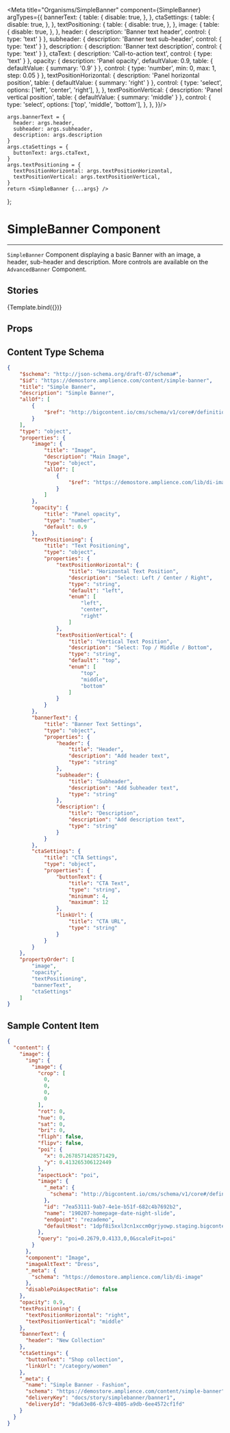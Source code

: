 
<Meta 
    title="Organisms/SimpleBanner" 
    component={SimpleBanner} 
    argTypes={{
        bannerText: {
            table: {
                disable: true,
            },
        },
        ctaSettings: {
            table: {
                disable: true,
            },
        },
        textPositioning: {
            table: {
                disable: true,
            },
        },
        image: {
            table: {
                disable: true,
            },
        },
        header: {
        description: 'Banner text header',
        control: {
            type: 'text'
        }
        },
        subheader: {
        description: 'Banner text sub-header',
        control: {
            type: 'text'
        }
        },
        description: {
        description: 'Banner text description',
        control: {
            type: 'text'
        }
        }, 
        ctaText: {
        description: 'Call-to-action text',
        control: {
            type: 'text'
        }
        },
        opacity: {
        description: 'Panel opacity',
        defaultValue: 0.9,
        table: {
            defaultValue: { summary: '0.9' }
        },
        control: {
            type: 'number',
            min: 0,
            max: 1,
            step: 0.05
        }
        },
        textPositionHorizontal: {
        description: 'Panel horizontal position',
        table: {
            defaultValue: { summary: 'right' }
        },
        control: {
            type: 'select',
            options: ['left', 'center', 'right'],
        },
        },
        textPositionVertical: {
        description: 'Panel vertical position',
        table: {
            defaultValue: { summary: 'middle' }
        },
        control: {
            type: 'select',
            options: ['top', 'middle', 'bottom'],
        },
        },
    }}/>

    args.bannerText = { 
      header: args.header,
      subheader: args.subheader,
      description: args.description
    }
    args.ctaSettings = {
      buttonText: args.ctaText,
    }
    args.textPositioning = {
      textPositionHorizontal: args.textPositionHorizontal,
      textPositionVertical: args.textPositionVertical,
    }
    return <SimpleBanner {...args} />
};

# SimpleBanner Component
---

`SimpleBanner` Component displaying a basic Banner with an image, a header, sub-header and
description. More controls are available on the `AdvancedBanner` Component.

## Stories

<Canvas>
  <Story 
    name="Simple Banner"
    args={
        { 
            header: "New Collection",
            textPositionHorizontal: "right",
            textPositionVertical: "middle",
            ctaText: "Shop collection",
            "image": {
                "img": {
                    "image": {
                        "crop": [
                            0,
                            0,
                            0,
                            0
                        ],
                        "rot": 0,
                        "hue": 0,
                        "sat": 0,
                        "bri": 0,
                        "fliph": false,
                        "flipv": false,
                        "poi": {
                            "x": 0.2678571428571429,
                            "y": 0.413265306122449
                        },
                        "aspectLock": "poi",
                        "image": {
                            "_meta": {
                                "schema": "http://bigcontent.io/cms/schema/v1/core#/definitions/image-link"
                            },
                            "id": "7ea53111-9ab7-4e1e-b51f-682c4b7692b2",
                            "name": "190207-homepage-date-night-slide",
                            "endpoint": "rezademo",
                            "defaultHost": "1dpf8i5xxl3cn1xccm0grjyowp.staging.bigcontent.io"
                        },
                        "query": "poi=0.2679,0.4133,0,0&scaleFit=poi"
                    }
                },
                "component": "Image",
                "imageAltText": "Dress",
                "_meta": {
                    "schema": "https://demostore.amplience.com/lib/di-image"
                },
                "disablePoiAspectRatio": false
                },
                "opacity": 0.9,
        }
    }>
    {Template.bind({})}
   </Story>
</Canvas>

## Props

<ArgsTable of={SimpleBanner} />

## Content Type Schema

```json
{
    "$schema": "http://json-schema.org/draft-07/schema#",
    "$id": "https://demostore.amplience.com/content/simple-banner",
    "title": "Simple Banner",
    "description": "Simple Banner",
    "allOf": [
        {
            "$ref": "http://bigcontent.io/cms/schema/v1/core#/definitions/content"
        }
    ],
    "type": "object",
    "properties": {
        "image": {
            "title": "Image",
            "description": "Main Image",
            "type": "object",
            "allOf": [
                {
                    "$ref": "https://demostore.amplience.com/lib/di-image"
                }
            ]
        },
        "opacity": {
            "title": "Panel opacity",
            "type": "number",
            "default": 0.9
        },
        "textPositioning": {
            "title": "Text Positioning",
            "type": "object",
            "properties": {
                "textPositionHorizontal": {
                    "title": "Horizontal Text Position",
                    "description": "Select: Left / Center / Right",
                    "type": "string",
                    "default": "left",
                    "enum": [
                        "left",
                        "center",
                        "right"
                    ]
                },
                "textPositionVertical": {
                    "title": "Vertical Text Position",
                    "description": "Select: Top / Middle / Bottom",
                    "type": "string",
                    "default": "top",
                    "enum": [
                        "top",
                        "middle",
                        "bottom"
                    ]
                }
            }
        },
        "bannerText": {
            "title": "Banner Text Settings",
            "type": "object",
            "properties": {
                "header": {
                    "title": "Header",
                    "description": "Add header text",
                    "type": "string"
                },
                "subheader": {
                    "title": "Subheader",
                    "description": "Add Subheader text",
                    "type": "string"
                },
                "description": {
                    "title": "Description",
                    "description": "Add description text",
                    "type": "string"
                }
            }
        },
        "ctaSettings": {
            "title": "CTA Settings",
            "type": "object",
            "properties": {
                "buttonText": {
                    "title": "CTA Text",
                    "type": "string",
                    "minimum": 4,
                    "maximum": 12
                },
                "linkUrl": {
                    "title": "CTA URL",
                    "type": "string"
                }
            }
        }
    },
    "propertyOrder": [
        "image",
        "opacity",
        "textPositioning",
        "bannerText",
        "ctaSettings"
    ]
}
```

## Sample Content Item

```json
{
  "content": {
    "image": {
      "img": {
        "image": {
          "crop": [
            0,
            0,
            0,
            0
          ],
          "rot": 0,
          "hue": 0,
          "sat": 0,
          "bri": 0,
          "fliph": false,
          "flipv": false,
          "poi": {
            "x": 0.2678571428571429,
            "y": 0.413265306122449
          },
          "aspectLock": "poi",
          "image": {
            "_meta": {
              "schema": "http://bigcontent.io/cms/schema/v1/core#/definitions/image-link"
            },
            "id": "7ea53111-9ab7-4e1e-b51f-682c4b7692b2",
            "name": "190207-homepage-date-night-slide",
            "endpoint": "rezademo",
            "defaultHost": "1dpf8i5xxl3cn1xccm0grjyowp.staging.bigcontent.io"
          },
          "query": "poi=0.2679,0.4133,0,0&scaleFit=poi"
        }
      },
      "component": "Image",
      "imageAltText": "Dress",
      "_meta": {
        "schema": "https://demostore.amplience.com/lib/di-image"
      },
      "disablePoiAspectRatio": false
    },
    "opacity": 0.9,
    "textPositioning": {
      "textPositionHorizontal": "right",
      "textPositionVertical": "middle"
    },
    "bannerText": {
      "header": "New Collection"
    },
    "ctaSettings": {
      "buttonText": "Shop collection",
      "linkUrl": "/category/women"
    },
    "_meta": {
      "name": "Simple Banner - Fashion",
      "schema": "https://demostore.amplience.com/content/simple-banner",
      "deliveryKey": "docs/story/simplebanner/banner1",
      "deliveryId": "9da63e86-67c9-4805-a9db-6ee4572cf1fd"
    }
  }
}
```
